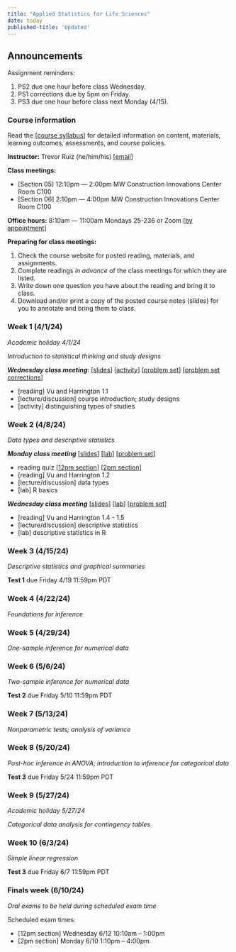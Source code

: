 ```yaml
---
title: "Applied Statistics for Life Sciences"
date: today
published-title: 'Updated'
---
```


::: callout-note
## Announcements

Assignment reminders:

1. PS2 due one hour before class Wednesday.
2. PS1 corrections due by 5pm on Friday.
3. PS3 due one hour before class next Monday (4/15).
:::

### Course information

Read the \[[course syllabus](content/syllabus.qmd)\] for detailed information on content, materials, learning outcomes, assessments, and course policies.

**Instructor:** Trevor Ruiz (he/him/his) \[[email](mailto:truiz01@calpoly.edu)\]

**Class meetings:**

-   \[Section 05\] 12:10pm — 2:00pm MW Construction Innovations Center Room C100
-   \[Section 06\] 2:10pm — 4:00pm MW Construction Innovations Center Room C100

**Office hours:** 8:10am — 11:00am Mondays 25-236 or Zoom \[[by appointment](https://calendly.com/tdruiz/office-hour)\]

**Preparing for class meetings:**

1.  Check the course website for posted reading, materials, and assignments.
2.  Complete readings *in advance* of the class meetings for which they are listed.
3.  Write down one question you have about the reading and bring it to class.
4.  Download and/or print a copy of the posted course notes (slides) for you to annotate and bring them to class.

### Week 1 (4/1/24)

*Academic holiday 4/1/24*

*Introduction to statistical thinking and study designs*

***Wednesday class meeting***: \[[slides](content/week1-studies.qmd)\] \[[activity](content/week1-activity-studydesigns.qmd)\] \[[problem set](https://forms.office.com/r/Dx84ZpQRj8)\] \[[problem set corrections](https://forms.office.com/r/w9zT40gg0g)\]

-   \[reading\] Vu and Harrington 1.1
-   \[lecture/discussion\] course introduction; study designs
-   \[activity\] distinguishing types of studies

### Week 2 (4/8/24)

*Data types and descriptive statistics*

***Monday class meeting*** \[[slides](content/week2-datatypes.qmd)\] \[[lab](content/lab1-rbasics.qmd)\] \[[problem set](https://forms.office.com/r/B3rki1eexc)\]

-   reading quiz \[[12pm section](https://forms.office.com/r/wf75D6mp8N)\] \[[2pm section](https://forms.office.com/r/RvZeF8pHq5)\]
-   \[reading\] Vu and Harrington 1.2
-   \[lecture/discussion\] data types
-   \[lab\] R basics

***Wednesday class meeting*** \[[slides](content/week2-descriptive.qmd)\] \[[lab](content/lab2-descriptive.qmd)\] \[[problem set](https://forms.office.com/r/SPrm6BsYmH)\]

-   \[reading\] Vu and Harrington 1.4 - 1.5
-   \[lecture/discussion\] descriptive statistics
-   \[lab\] descriptive statistics in R

### Week 3 (4/15/24)

*Descriptive statistics and graphical summaries*



<!-- ***Thursday class meeting*** \[[slides](content/week3-multivariate.qmd)\] \[[lab](content/labs/lab3-multivariate.qmd)\] -->

<!-- -   \[reading\] Vu and Harrington 1.6 -->

<!-- -   \[lecture/discussion\] descriptive statistics for relationships between two variables -->

<!-- -   \[lab\] bivariate summaries in R -->

<!-- -   \[case study\] FAMUSS -->

**Test 1** due Friday 4/19 11:59pm PDT

### Week 4 (4/22/24)

*Foundations for inference*

<!-- **Tuesday class meeting** \[[slides](content/week4-sampling.qmd)\] \[[lab](content/labs/lab4-sampling.qmd)\] -->

<!-- -   \[reading\] Vu and Harrington 4.1 -->

<!-- -   \[lecture/discussion\] sampling and sampling distributions -->

<!-- -   \[lab\] exploring sampling variability -->

<!-- -   \[case study\] National health and nutrition examination survey (NHANES) -->

<!-- ***Thursday class meeting*** \[[slides](content/week4-intervals.qmd)\] \[[lab](content/labs/lab5-intervals.qmd)\] -->

<!-- -   \[reading\] Vu and Harrington 3.3.1, 3.3.2, and 3.3.3; and 4.2 -->

<!-- -   \[lecture/discussion\] interval estimation for a population mean -->

<!-- -   \[lab\] computing confidence intervals in R -->

<!-- -   \[case study\] NHANES -->

### Week 5 (4/29/24)

*One-sample inference for numerical data*

<!-- ***Tuesday class meeting*** \[[slides](content/week5-hypothesis.qmd)\] \[[lab](content/labs/lab6-hypotesting.qmd)\] -->

<!-- -   \[reading\] Vu and Harrington 4.3 -->

<!-- -   \[lecture/discussion\] hypothesis tests for a population mean -->

<!-- -   \[lab\] one-sample $t$ tests -->

<!-- -   \[case study\] DDT in kale -->

<!-- ***Thursday class meeting*** \[[slides](content/week5-moretests.qmd)\] \[[lab](content/labs/lab7-moretests.qmd)\] -->

<!-- -   \[reading\] Vu and Harrington 5.1 -->

<!-- -   \[lecture/discussion\] interpreting hypothesis tests and understanding decision errors -->

<!-- -   \[lab\] exploring decision errors -->

<!-- -   \[case study\] is true body temperature 98.6F? -->

### Week 6 (5/6/24)

*Two-sample inference for numerical data*

<!-- ***Tuesday class meeting*** \[[slides](content/week6-twosample.qmd)\] \[[lab](content/labs/lab8-twosample.qmd)\] -->

<!-- -   \[reading\] Vu and Harrington 5.2 and 5.3 -->

<!-- -   \[lecture/discussion\] two-sample *t* tests and intervals for paired and independent data -->

<!-- -   \[lab\] two-sample *t* tests -->

<!-- -   \[case study\] evolution of Darwin's finches -->

<!-- **Thursday class meeting** \[[slides](content/week6-power.qmd)\] \[[lab](content/labs/lab9-power.qmd)\] -->

<!-- -   \[reading\] Vu and Harrington 5.4; van Belle *et al.* 8.4 and 8.5 up to 8.5.4 -->

<!-- -   \[lecture/discussion\] statistical power calculations for two-sample inference -->

<!-- -   \[lab\] post hoc and study design power analyses in R -->

**Test 2** due Friday 5/10 11:59pm PDT

### Week 7 (5/13/24)

*Nonparametric tests; analysis of variance*

<!-- **Tuesday class meeting** \[[slides](content/week7-nonparametric.qmd)\] \[[lab](content/labs/lab10-nonparametric.qmd)\] -->

<!-- -   \[reading\] van Belle *et al.* 8.4 and 8.5 up to 8.5.4 -->

<!-- -   \[lecture/discussion\] nonparametric inferences for one- and two-sample problems -->

<!-- -   \[lab\] three case studies -->

<!-- - Please complete feedback survey by Thursday 2/22 \[[2pm section](https://forms.office.com/r/TaS2EPd6yX)\] \[[4pm section](https://forms.office.com/r/Fw7a8CYQZP)\] -->

<!-- **Thursday class meeting** \[[slides](content/week7-anova.qmd)\] \[[lab](content/labs/lab11-anova.qmd)\] -->

<!-- -   \[reading\] Vu and Harrington 5.5 -->

<!-- -   \[lecture/discussion\] analysis of variance -->

<!-- -   \[lab\] grouped summaries; ANOVA in R -->

### Week 8 (5/20/24)

*Post-hoc inference in ANOVA; introduction to inference for categorical data*

<!-- **Tuesday class meeting** \[[slides](content/week8-pairwise.qmd)\] \[[lab](content/labs/lab12-pairwise.qmd)\] -->

<!-- -   \[reading\] Vu and Harrington 5.5.3 -->

<!-- -   \[lecture/discussion\] pairwise comparisons from ANOVA -->

<!-- -   \[lab\] pairwise comparisons in R; morphological differences in mussel populations -->

<!-- **Thursday class meeting** \[[slides](content/week8-proportions.qmd)\] \[[lab](content/labs/lab13-proportions.qmd)\] -->

<!-- -   \[reading\] Vu and Harrington 8.1 -->

<!-- -   \[lecture/discussion\] one- and two-sample inference for population proportions -->

<!-- -   \[lab\] three case studies -->

**Test 3** due Friday 5/24 11:59pm PDT

### Week 9 (5/27/24)

*Academic holiday 5/27/24*

*Categorical data analysis for contingency tables*

<!-- **Tuesday class meeting** \[[slides](content/week9-contingency.qmd)\] \[[lab](content/labs/lab14-contingency.qmd)\] -->

<!-- - [reading] Vu and Harrington 8.5.1 and 8.5.3 -->

<!-- - [lecture/discussion] inference for relative risk and odds ratios -->

<!-- - [lab] distinguishing prospective and retrospective studies -->

<!-- Please fill out *before class* Thursday 3/7: \[[partner assignments 2pm](https://forms.office.com/r/pbMNAG1GuT)\] \[[partner assignments 4pm](https://forms.office.com/r/G12TfmnUxK)\] -->

<!-- **Thursday class meeting** \[[slides](content/week9-association.qmd)\] \[[project guidelines](content/hw/project-guidelines)\] -->

<!-- - [reading] Vu and Harrington 8.3 -->

<!-- - [lecture/discussion] tests of association in contingency tables -->

<!-- - [activity] final project discussion and planning -->

### Week 10 (6/3/24)

*Simple linear regression*

<!-- **Tuesday class meeting** \[[slides](content/week10-slr.qmd)\] \[[lab](content/labs/lab15-slr.qmd)\] -->

<!-- - [reading] Vu and Harrington 6.1 and 6.2 -->

<!-- - [lecture/discussion] model specification and estimation for simple linear regression -->

<!-- - [lab] estimating the age of the universe -->

<!-- **Thursday class meeting** \[[slides](content/week10-prediction.qmd)\] \[[lab](content/labs/lab16-slrpractice.qmd)\] -->

<!-- - [reading] Vu and Harrington 6.4 and 6.5 -->

<!-- - [lecture/discussion] confidence and prediction intervals -->

<!-- - [lab] prediction in SLR -->

<!-- - [miscellany] scheduling oral exam times -->

**Test 3** due Friday 6/7 11:59pm PDT

### Finals week (6/10/24)

*Oral exams to be held during scheduled exam time*

Scheduled exam times:

-   \[12pm section\] Wednesday 6/12 10:10am -- 1:00pm
-   \[2pm section\] Monday 6/10 1:10pm -- 4:00pm

<!-- \[[project guidelines](content/hw/project-guidelines)\] -->

<!-- \[[time slot assignments](https://cpslo-my.sharepoint.com/:x:/g/personal/truiz01_calpoly_edu/ERQD3BDdaL5HphebiraGMO4BGlYKr7k4g3KPh5QP1RdLlA?e=LdDJrx)\] -->
